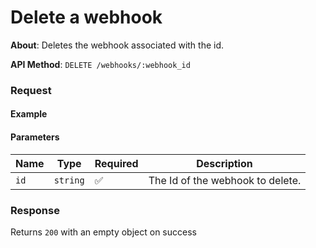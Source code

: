 
# Delete a webhook

**About**: Deletes the webhook associated with the id.

**API Method**: `DELETE /webhooks/:webhook_id`

### Request

#### Example
<WebhooksDelete />

#### Parameters

| Name | Type     | Required | Description                        |
|------|----------|----------|------------------------------------|
| `id` | `string` | ✅       | The Id of the webhook to delete. |


### Response

Returns `200` with an empty object on success
